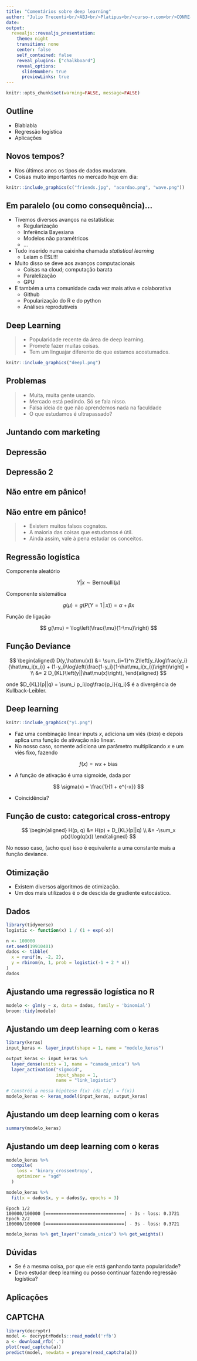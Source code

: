 ```yaml
---
title: "Comentários sobre deep learning"
author: "Julio Trecenti<br/>ABJ<br/>Platipus<br/>curso-r.com<br/>CONRE-3<br/>etc"
date:
output: 
  revealjs::revealjs_presentation:
    theme: night
    transition: none
    center: false
    self_contained: false
    reveal_plugins: ["chalkboard"]
    reveal_options:
      slideNumber: true
      previewLinks: true
---
```


```r
knitr::opts_chunk$set(warning=FALSE, message=FALSE)
```

## Outline

- Blablabla
- Regressão logística
- Aplicações

## Novos tempos?

- Nos últimos anos os tipos de dados mudaram.
- Coisas muito importantes no mercado hoje em dia:

```r
knitr::include_graphics(c("friends.jpg", "acordao.png", "wave.png"))
```

## Em paralelo (ou como consequência)...

- Tivemos diversos avanços na estatística:
    - Regularização
    - Inferência Bayesiana
    - Modelos não paramétricos
    - ...
- Tudo inserido numa caixinha chamada *statistical learning*
    - Leiam o ESL!!!
- Muito disso se deve aos avanços computacionais
    - Coisas na cloud; computação barata
    - Paralelização
    - GPU
- E também a uma comunidade cada vez mais ativa e colaborativa
    - Github
    - Popularização do R e do python
    - Análises reprodutíveis

## Deep Learning

> - Popularidade recente da área de deep learning.
> - Promete fazer muitas coisas.
> - Tem um linguajar diferente do que estamos acostumados.

```r
knitr::include_graphics("deepl.png")
```

## Problemas

> - Muita, muita gente usando.
> - Mercado está pedindo. Só se fala nisso.
> - Falsa ideia de que não aprendemos nada na faculdade
> - O que estudamos é ultrapassado?

## Juntando com marketing {data-background="diff.png"}

## Depressão {data-background="quit.png"}

## Depressão 2 {data-background="dead.png"}

## Não entre em pânico! {data-background="panic.jpg"}

## Não entre em pânico!

> - Existem muitos falsos cognatos.
> - A maioria das coisas que estudamos é útil.
> - Ainda assim, vale à pena estudar os conceitos.

## Regressão logística

Componente aleatório

$$
Y|x \sim \text{Bernoulli}(\mu)
$$

Componente sistemática

$$
g(\mu) = g(P(Y=1\,|\,x)) = \alpha + \beta x
$$

Função de ligação

$$
g(\mu) = \log\left(\frac{\mu}{1-\mu}\right)
$$

## Função Deviance

$$
\begin{aligned}
D(y,\hat\mu(x)) &= \sum_{i=1}^n 2\left[y_i\log\frac{y_i}{\hat\mu_i(x_i)} + (1-y_i)\log\left(\frac{1-y_i}{1-\hat\mu_i(x_i)}\right)\right] = \\
&= 2 D_{KL}\left(y||\hat\mu(x)\right),
\end{aligned}
$$

onde $D_{KL}(p||q) = \sum_i p_i\log\frac{p_i}{q_i}$ é a divergência de Kullback-Leibler.

## Deep learning

```r
knitr::include_graphics("y1.png")
```

- Faz uma combinação linear inputs $x$, adiciona um viés (*bias*) e depois aplica uma função de ativação não linear.
- No nosso caso, somente adiciona um parâmetro multiplicando $x$ e um viés fixo, fazendo

$$
f(x) = w x + \text{bias}
$$

- A função de ativação é uma sigmoide, dada por

$$
\sigma(x) = \frac{1}{1 + e^{-x}}
$$

- Coincidência?

## Função de custo: categorical cross-entropy

$$
\begin{aligned}
H(p, q) &= H(p) + D_{KL}(p||q) \\
&= -\sum_x p(x)\log(q(x))
\end{aligned}
$$

No nosso caso, (acho que) isso é equivalente a uma constante mais a função deviance.

## Otimização

- Existem diversos algoritmos de otimização.
- Um dos mais utilizados é o de descida de gradiente estocástico.

## Dados

```r
library(tidyverse)
logistic <- function(x) 1 / (1 + exp(-x))

n <- 100000
set.seed(19910401)
dados <- tibble(
  x = runif(n, -2, 2),
  y = rbinom(n, 1, prob = logistic(-1 + 2 * x))
)
dados
```

## Ajustando uma regressão logística no R

```r
modelo <- glm(y ~ x, data = dados, family = 'binomial')
broom::tidy(modelo)
```

## Ajustando um deep learning com o keras

```r
library(keras)
input_keras <- layer_input(shape = 1, name = "modelo_keras")

output_keras <- input_keras %>% 
  layer_dense(units = 1, name = "camada_unica") %>%
  layer_activation("sigmoid", 
                   input_shape = 1, 
                   name = "link_logistic")

# Constrói a nossa hipótese f(x) (da E[y] = f(x))
modelo_keras <- keras_model(input_keras, output_keras)
```

## Ajustando um deep learning com o keras

```r
summary(modelo_keras)
```

## Ajustando um deep learning com o keras

```r
modelo_keras %>% 
  compile(
    loss = 'binary_crossentropy',
    optimizer = "sgd"
  )

modelo_keras %>% 
  fit(x = dados$x, y = dados$y, epochs = 3)
```

```
Epoch 1/2
100000/100000 [==============================] - 3s - loss: 0.3721      
Epoch 2/2
100000/100000 [==============================] - 3s - loss: 0.3721 
```

```r
modelo_keras %>% get_layer("camada_unica") %>% get_weights()
```

## Dúvidas

- Se é a mesma coisa, por que ele está ganhando tanta popularidade?
- Devo estudar deep learning ou posso continuar fazendo regressão logística?

## Aplicações

## CAPTCHA

```r
library(decryptr)
model <- decryptrModels::read_model('rfb')
a <- download_rfb('.')
plot(read_captcha(a))
predict(model, newdata = prepare(read_captcha(a)))
```

